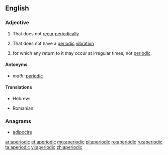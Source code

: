 ==English==

===Adjective===
{{en-adj}}

# That does not [[recur]] [[periodically]]
# {{context|physics|lang=en}} That does not have a [[periodic]] [[vibration]]
# {{context|mathematics|stochastic processes|of a [[state]]|lang=en}} for which any return to it may occur at irregular times; not [[periodic]].

====Antonyms====
* ''math:'' [[periodic]]

====Translations====
{{trans-top|math: of a state}}
* Hebrew: {{t|he|לא מחזורי|tr=ló machzorí}}
{{trans-mid}}
* Romanian: {{t+|ro|aperiodic|m}}
{{trans-bottom}}

===Anagrams===
* [[adipocire#English|adipocire]]

[[ar:aperiodic]]
[[et:aperiodic]]
[[mg:aperiodic]]
[[pl:aperiodic]]
[[ro:aperiodic]]
[[ru:aperiodic]]
[[ta:aperiodic]]
[[vi:aperiodic]]
[[zh:aperiodic]]